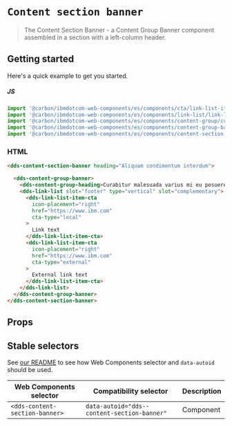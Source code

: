 
# `Content section banner`

> The Content Section Banner - a Content Group Banner component assembled in a section with a left-column header.

## Getting started

Here's a quick example to get you started.

##### JS

```javascript
import '@carbon/ibmdotcom-web-components/es/components/cta/link-list-item-cta.js';
import '@carbon/ibmdotcom-web-components/es/components/link-list/link-list.js';
import '@carbon/ibmdotcom-web-components/es/components/content-group/content-group-heading.js';
import '@carbon/ibmdotcom-web-components/es/components/content-group-banner/content-group-banner.js';
import '@carbon/ibmdotcom-web-components/es/components/content-section-banner/content-section-banner.js';
```

### HTML

```html
<dds-content-section-banner heading="Aliquam condimentum interdum">

  <dds-content-group-banner>
    <dds-content-group-heading>Curabitur malesuada varius mi eu posuere</dds-content-group-heading>
    <dds-link-list slot="footer" type="vertical" slot="complementary">
      <dds-link-list-item-cta
        icon-placement="right"
        href="https://www.ibm.com"
        cta-type="local"
      >
        Link text
      </dds-link-list-item-cta>
      <dds-link-list-item-cta
        icon-placement="right"
        href="https://www.ibm.com"
        cta-type="external"
      >
        External link text
      </dds-link-list-item-cta>
    </dds-link-list>
  </dds-content-group-banner>
</dds-content-section-banner>
```

## Props

<Props of="dds-content-section-banner" />
<Description markdown={markdownContents} />

## Stable selectors

See [our README](https://github.com/carbon-design-system/carbon-for-ibm-dotcom/tree/master/packages/web-components#stable-selectors-for-analytics-and-integratione2e-testing-in-web-components) to see how Web Components selector and `data-autoid` should be used.

| Web Components selector       | Compatibility selector                    | Description |
| ----------------------------- | ----------------------------------------- | ----------- |
| `<dds-content-section-banner>`   | `data-autoid="dds--content-section-banner"`  | Component   |

<Description markdown={contributing} />